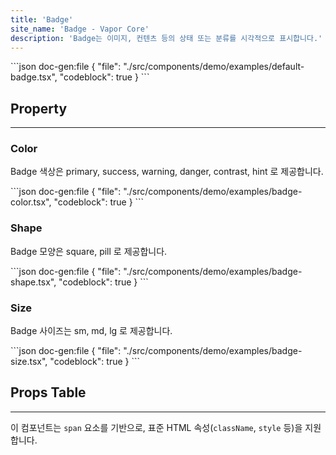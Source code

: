 ```yaml
---
title: 'Badge'
site_name: 'Badge - Vapor Core'
description: 'Badge는 이미지, 컨텐츠 등의 상태 또는 분류를 시각적으로 표시합니다.'
---
```


<Demo name="default-badge">
```json doc-gen:file
{
    "file": "./src/components/demo/examples/default-badge.tsx",
    "codeblock": true
}
```
</Demo>

## Property

---

### Color

Badge 색상은 primary, success, warning, danger, contrast, hint 로 제공합니다.

<Demo name="badge-color">
```json doc-gen:file
{
    "file": "./src/components/demo/examples/badge-color.tsx",
    "codeblock": true
}
```
</Demo>

### Shape

Badge 모양은 square, pill 로 제공합니다.

<Demo name="badge-shape">
```json doc-gen:file
{
    "file": "./src/components/demo/examples/badge-shape.tsx",
    "codeblock": true
}
```
</Demo>

### Size

Badge 사이즈는 sm, md, lg 로 제공합니다.

<Demo name="badge-size">
```json doc-gen:file
{
    "file": "./src/components/demo/examples/badge-size.tsx",
    "codeblock": true
}
```
</Demo>

## Props Table

---

이 컴포넌트는 `span` 요소를 기반으로, 표준 HTML 속성(`className`, `style` 등)을 지원합니다.

<ComponentPropsTable file="badge" section="props" />
